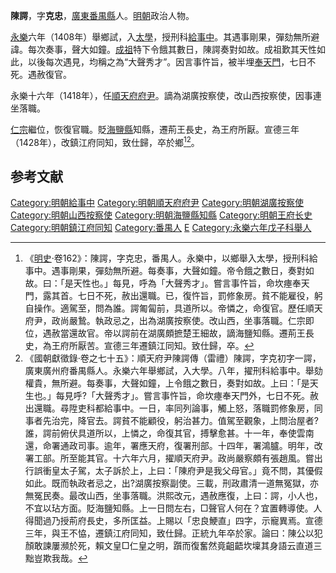 '''陳諤'''，字'''克忠'''，[[廣東|廣東]][[番禺縣|番禺縣]]人。[[明朝|明朝]]政治人物。

[[永樂|永樂]]六年（1408年）舉鄉試，入[[太學|太學]]，授刑科[[給事中|給事中]]。其遇事剛果，彈劾無所避諱。每次奏事，聲大如鐘。[[明成祖|成祖]]特下令餓其數日，陳諤奏對如故。成祖歎其天性如此，以後每次遇見，均稱之為“大聲秀才”。因言事忤旨，被半埋[[奉天門|奉天門]]，七日不死。遇赦復官。

永樂十六年（1418年），任[[順天府|順天府]][[府尹|府尹]]。謫為湖廣按察使，改山西按察使，因事連坐落職。

[[明仁宗|仁宗]]繼位，恢復官職。貶[[海鹽縣|海鹽縣]]知縣，遷荊王長史，為王府所厭。宣德三年（1428年），改鎮江府同知，致仕歸，卒於鄉<ref>《[[明史|明史]]·卷162》：陳諤，字克忠，番禺人。永樂中，以鄉舉入太學，授刑科給事中。遇事剛果，彈劾無所避。每奏事，大聲如鐘。帝令餓之數日，奏對如故。曰：「是天性也。」每見，呼為「大聲秀才」。嘗言事忤旨，命坎瘞奉天門，露其首。七日不死，赦出還職。已，復忤旨，罰修象房。貧不能雇役，躬自操作。適駕至，問為誰。諤匍匐前，具道所以。帝憐之，命復官。歷任順天府尹，政尚嚴鷙。執政忌之，出為湖廣按察使。改山西，坐事落職。仁宗即位，遇赦當還故官。帝以諤前在湖廣頗摭楚王細故，謫海鹽知縣。遷荊王長史，為王府所厭苦。宣德三年遷鎮江同知。致仕歸，卒。</ref><ref>《國朝獻徵錄·卷之七十五》：順天府尹陳諤傳（雷禮）陳諤，字克初字一諤，廣東廣州府番禺縣人。永樂六年舉鄉試，入大學。八年，擢刑科給事中。舉劾權貴，無所避。每奏事，大聲如鐘，上令餓之數日，奏對如故。上曰：「是天生也。」每見呼?「大聲秀才」。嘗言事忤旨，命坎瘞奉天門外，七日不死。赦出還職。尋陞吏科都給事中。一日，率同列論事，觸上怒，落職罰修象房，同事者先治完，降官去。諤貧不能顧役，躬治甚力。值駕至觀象，上問治屋者?誰，諤前俯伏具道所以，上憐之，命復其官，搏擊愈甚。十一年，奉使雲南還，命署通政司事。逾年，署應天府，復署刑部。十四年，署鴻臚。明年，改署工部。所至能其官。十六年六月，擢順天府尹。政尚嚴察頗有張趙風。嘗出行誤衝皇太子駕，太子訴於上，上曰：「陳府尹是我父母官。」竟不問，其優假如此。既而執政者忌之，出?湖廣按察副使。三載，刑政肅清一道無冤獄，亦無冤民奏。最改山西，坐事落職。洪熙改元，遇赦應復，上曰：諤，小人也，不宜以玷方面。貶海鹽知縣。上一日問左右，□聲官人何在？宜置轉導使。人得聞過乃授荊府長史，多所匡益。上賜以「忠良鯁直」四字，示寵異焉。宣德三年，與王不恊，遷鎮江府同知，致仕歸。正統九年卒於家。論曰：陳公以犯顏敢諫屢瀕於死，賴文皇□仁皇之明，躓而復奮然竟齟齬坎壈其身語云直道三黜豈欺我哉。</ref>。

==参考文献==
{{wikisource|明史/卷162}}
<div class="references-small">
<references />
</div>

[[Category:明朝給事中|Category:明朝給事中]]
[[Category:明朝順天府府尹|Category:明朝順天府府尹]]
[[Category:明朝湖廣按察使|Category:明朝湖廣按察使]]
[[Category:明朝山西按察使|Category:明朝山西按察使]]
[[Category:明朝海鹽縣知縣|Category:明朝海鹽縣知縣]]
[[Category:明朝王府长史|Category:明朝王府长史]]
[[Category:明朝鎮江府同知|Category:明朝鎮江府同知]]
[[Category:番禺人|Category:番禺人]]
[[Category:陈姓|E]]
[[Category:永樂六年戊子科舉人|Category:永樂六年戊子科舉人]]